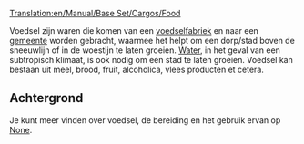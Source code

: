 [[Translation:en/Manual/Base Set/Cargos/Food]]

{{nl/Manual/Base Set/Cargos/Vracht|name=Voedsel
|image=Foodprocplant.png
|geproduceerd=[[nl/Manual/Base Set/Industries/Voedselfabriek|Voedselfabriek]]
|geaccepteerd=[[nl/Manual/Gemeente|Gemeente]]
}}

Voedsel zijn waren die komen van een [[nl/Manual/Base Set/Industries/Voedselfabriek|voedselfabriek]] en naar een [[nl/Manual/Gemeente|gemeente]] worden gebracht, waarmee het helpt om een dorp/stad boven de sneeuwlijn of in de woestijn te laten groeien. [[nl/Manual/Base Set/Cargos/Water|Water]], in het geval van een subtropisch klimaat, is ook nodig om een stad te laten groeien. Voedsel kan bestaan uit meel, brood, fruit, alcoholica, vlees producten et cetera.

==Achtergrond==
Je kunt meer vinden over voedsel, de bereiding en het gebruik ervan op [https://www.wikipedia.org/wiki/Food None].